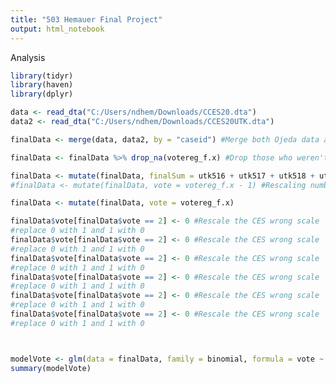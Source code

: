 ```yaml
---
title: "503 Hemauer Final Project"
output: html_notebook
---
```


Analysis

```r

library(tidyr)
library(haven)
library(dplyr)

data <- read_dta("C:/Users/ndhem/Downloads/CCES20.dta")
data2 <- read_dta("C:/Users/ndhem/Downloads/CCES20UTK.dta")

finalData <- merge(data, data2, by = "caseid") #Merge both Ojeda data and baseline data by caseid

finalData <- finalData %>% drop_na(votereg_f.x) #Drop those who weren't matched to voter records

finalData <- mutate(finalData, finalSum = utk516 + utk517 + utk518 + utk519 + utk520 + utk521) #Depression sum
#finalData <- mutate(finalData, vote = votereg_f.x - 1) #Rescaling numbers

finalData <- mutate(finalData, vote = votereg_f.x)

finalData$vote[finalData$vote == 2] <- 0 #Rescale the CES wrong scale
#replace 0 with 1 and 1 with 0
finalData$vote[finalData$vote == 2] <- 0 #Rescale the CES wrong scale
#replace 0 with 1 and 1 with 0
finalData$vote[finalData$vote == 2] <- 0 #Rescale the CES wrong scale
#replace 0 with 1 and 1 with 0
finalData$vote[finalData$vote == 2] <- 0 #Rescale the CES wrong scale
#replace 0 with 1 and 1 with 0
finalData$vote[finalData$vote == 2] <- 0 #Rescale the CES wrong scale
#replace 0 with 1 and 1 with 0
finalData$vote[finalData$vote == 2] <- 0 #Rescale the CES wrong scale
#replace 0 with 1 and 1 with 0



modelVote <- glm(data = finalData, family = binomial, formula = vote ~ finalSum + birthyr.x + gender.x + educ.x + sexuality.x + hispanic.x + region.x + cc20_309e.x)
summary(modelVote)

```

